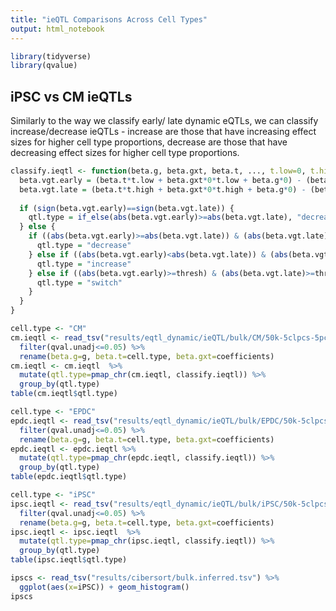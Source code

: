 ```yaml
---
title: "ieQTL Comparisons Across Cell Types"
output: html_notebook
---
```



```r
library(tidyverse)
library(qvalue)
```

## iPSC vs CM ieQTLs
Similarly to the way we classify early/ late dynamic eQTLs, we can classify increase/decrease ieQTLs - increase are those that have increasing effect sizes for higher cell type proportions, decrease are those that have decreasing effect sizes for higher cell type proportions.

```r
classify.ieqtl <- function(beta.g, beta.gxt, beta.t, ..., t.low=0, t.high=1, thresh=1) {
  beta.vgt.early = (beta.t*t.low + beta.gxt*0*t.low + beta.g*0) - (beta.t*t.low + beta.gxt*2*t.low + beta.g*2)
  beta.vgt.late = (beta.t*t.high + beta.gxt*0*t.high + beta.g*0) - (beta.t*t.high + beta.gxt*2*t.high + beta.g*2)
  
  if (sign(beta.vgt.early)==sign(beta.vgt.late)) {
    qtl.type = if_else(abs(beta.vgt.early)>=abs(beta.vgt.late), "decrease", "increase")
  } else {
    if ((abs(beta.vgt.early)>=abs(beta.vgt.late)) & (abs(beta.vgt.late)<thresh)) {
      qtl.type = "decrease"
    } else if ((abs(beta.vgt.early)<abs(beta.vgt.late)) & (abs(beta.vgt.early)<thresh)) {
      qtl.type = "increase"
    } else if ((abs(beta.vgt.early)>=thresh) & (abs(beta.vgt.late)>=thresh)) {
      qtl.type = "switch"
    }
  }
}
```

```r
cell.type <- "CM"
cm.ieqtl <- read_tsv("results/eqtl_dynamic/ieQTL/bulk/CM/50k-5clpcs-5pcs.tophits.tsv") %>%
  filter(qval.unadj<=0.05) %>%
  rename(beta.g=g, beta.t=cell.type, beta.gxt=coefficients)
cm.ieqtl <- cm.ieqtl  %>%
  mutate(qtl.type=pmap_chr(cm.ieqtl, classify.ieqtl)) %>%
  group_by(qtl.type) 
table(cm.ieqtl$qtl.type)

cell.type <- "EPDC"
epdc.ieqtl <- read_tsv("results/eqtl_dynamic/ieQTL/bulk/EPDC/50k-5clpcs-5pcs.tophits.tsv") %>%
  filter(qval.unadj<=0.05) %>%
  rename(beta.g=g, beta.t=cell.type, beta.gxt=coefficients)
epdc.ieqtl <- epdc.ieqtl %>%
  mutate(qtl.type=pmap_chr(epdc.ieqtl, classify.ieqtl)) %>%
  group_by(qtl.type) 
table(epdc.ieqtl$qtl.type)

cell.type <- "iPSC"
ipsc.ieqtl <- read_tsv("results/eqtl_dynamic/ieQTL/bulk/iPSC/50k-5clpcs-5pcs.tophits.tsv") %>%
  filter(qval.unadj<=0.05) %>%
  rename(beta.g=g, beta.t=cell.type, beta.gxt=coefficients)
ipsc.ieqtl <- ipsc.ieqtl  %>%
  mutate(qtl.type=pmap_chr(ipsc.ieqtl, classify.ieqtl)) %>%
  group_by(qtl.type) 
table(ipsc.ieqtl$qtl.type)
```


```r
ipscs <- read_tsv("results/cibersort/bulk.inferred.tsv") %>%
  ggplot(aes(x=iPSC)) + geom_histogram()
ipscs
```

